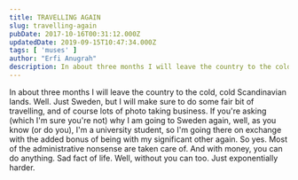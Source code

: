 ```yaml
---
title: TRAVELLING AGAIN
slug: travelling-again
pubDate: 2017-10-16T00:31:12.000Z
updatedDate: 2019-09-15T10:47:34.000Z
tags: [ 'muses' ]
author: "Erfi Anugrah"
description: In about three months I will leave the country to the cold, cold Scandinavian lands.
---
```


In about three months I will leave the country to the cold, cold Scandinavian lands. Well. Just Sweden, but I will make sure to do some fair bit of travelling, and of course lots of photo taking business. If you're asking (which I'm sure you're not) why I am going to Sweden again, well, as you know (or do you), I'm a university student, so I'm going there on exchange with the added bonus of being with my significant other again. So yes. Most of the administrative nonsense are taken care of. And with money, you can do anything. Sad fact of life. Well, without you can too. Just exponentially harder. 
